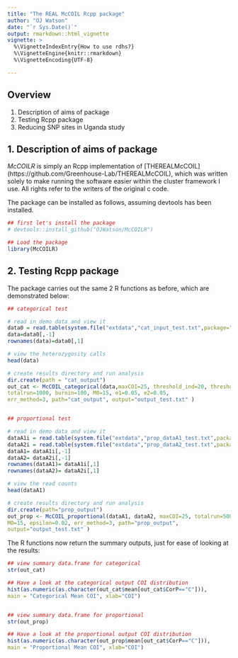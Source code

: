 ```yaml
---
title: "The REAL McCOIL Rcpp package"
author: "OJ Watson"
date: "`r Sys.Date()`"
output: rmarkdown::html_vignette
vignette: >
  %\VignetteIndexEntry{How to use rdhs?}
  %\VignetteEngine{knitr::rmarkdown}
  %\VignetteEncoding{UTF-8}

---
```


## Overview

1. Description of aims of package
2. Testing Rcpp package
3. Reducing SNP sites in Uganda study



## 1. Description of aims of package

*McCOILR* is simply an Rcpp implementation of [THEREALMcCOIL] (https://github.com/Greenhouse-Lab/THEREALMcCOIL),
which was written solely to make running the software easier within the cluster
framework I use. All rights refer to the writers of the original c code.

The package can be installed as follows, assuming devtools has been installed. 

```r

## first let's install the package
# devtools::install_github("OJWatson/McCOILR")

## Load the package
library(McCOILR)

```

## 2. Testing Rcpp package

The package carries out the same 2 R functions as before, which are demonstrated below: 

```r

## categorical test

# read in demo data and view it
data0 = read.table(system.file("extdata","cat_input_test.txt",package="McCOILR"), head=T)
data=data0[,-1]
rownames(data)=data0[,1]

# view the heterozygosity calls
head(data)

# create results directory and run analysis
dir.create(path = "cat_output")
out_cat <- McCOIL_categorical(data,maxCOI=25, threshold_ind=20, threshold_site=20,
totalrun=1000, burnin=100, M0=15, e1=0.05, e2=0.05,
err_method=3, path="cat_output", output="output_test.txt" )


## proportional test

# read in demo data and view it
dataA1i = read.table(system.file("extdata","prop_dataA1_test.txt",package="McCOILR"), head=T)
dataA2i = read.table(system.file("extdata","prop_dataA2_test.txt",package="McCOILR"), head=T)
dataA1= dataA1i[,-1]
dataA2= dataA2i[,-1]
rownames(dataA1)= dataA1i[,1]
rownames(dataA2)= dataA2i[,1]

# view the read counts
head(dataA1)

# create results directory and run analysis
dir.create(path="prop_output")
out_prop <- McCOIL_proportional(dataA1, dataA2, maxCOI=25, totalrun=5000, burnin=100,
M0=15, epsilon=0.02, err_method=3, path="prop_output",
output="output_test.txt" )


```

The R functions now return the summary outputs, just for ease of looking at the 
results:

```r

## view summary data.frame for categorical
str(out_cat)

## Have a look at the categorical output COI distribution
hist(as.numeric(as.character(out_cat$mean[out_cat$CorP=="C"])),
main = "Categorical Mean COI", xlab="COI")


## view summary data.frame for proportional
str(out_prop)

## Have a look at the proportional output COI distribution
hist(as.numeric(as.character(out_prop$mean[out_cat$CorP=="C"])),
main = "Proportional Mean COI", xlab="COI")

```
